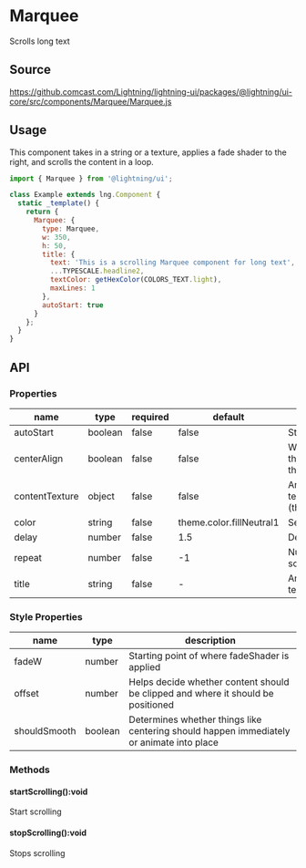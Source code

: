
# Marquee

Scrolls long text

## Source

https://github.comcast.com/Lightning/lightning-ui/packages/@lightning/ui-core/src/components/Marquee/Marquee.js

## Usage

This component takes in a string or a texture, applies a fade shader to the right, and scrolls the content in a loop.

```js
import { Marquee } from '@lightning/ui';

class Example extends lng.Component {
  static _template() {
    return {
      Marquee: {
        type: Marquee,
        w: 350,
        h: 50,
        title: {
          text: 'This is a scrolling Marquee component for long text',
          ...TYPESCALE.headline2,
          textColor: getHexColor(COLORS_TEXT.light),
          maxLines: 1
        },
        autoStart: true
      }
    };
  }
}
```

<Preview>
  <Story id="text-marquee--marquee" />
</Preview>

## API

### Properties

| name           | type    | required | default                  | description                                                                           |
| -------------- | ------- | -------- | ------------------------ | ------------------------------------------------------------------------------------- |
| autoStart      | boolean | false    | false                    | Start scrolling on initiation                                                         |
| centerAlign    | boolean | false    | false                    | Will center the entire texture if the width of the content is less than the container |
| contentTexture | object  | false    | false                    | An object matching Lightning texture object (this.tag('MyTag').getTexture())          |
| color          | string  | false    | theme.color.fillNeutral1 | Set color of text                                                                     |
| delay          | number  | false    | 1.5                      | Delay before scrolling starts                                                         |
| repeat         | number  | false    | -1                       | Number of times to repeat scrolling                                                   |
| title          | string  | false    | -                        | An object matching Lightning text object                                              |

### Style Properties

| name         | type    | description                                                                              |
| ------------ | ------- | ---------------------------------------------------------------------------------------- |
| fadeW        | number  | Starting point of where fadeShader is applied                                            |
| offset       | number  | Helps decide whether content should be clipped and where it should be positioned         |
| shouldSmooth | boolean | Determines whether things like centering should happen immediately or animate into place |

### Methods

#### startScrolling():void

Start scrolling

#### stopScrolling():void

Stops scrolling
